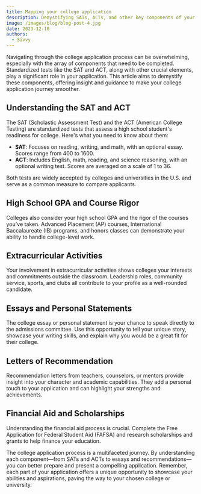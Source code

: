 ```yaml
---
title: Mapping your college application
description: Demystifying SATs, ACTs, and other key components of your college application
image: /images/blog/blog-post-4.jpg
date: 2023-12-10
authors:
  - Sivvy
---
```


Navigating through the college application process can be overwhelming, especially with the array of components that need to be completed. Standardized tests like the SAT and ACT, along with other crucial elements, play a significant role in your application. This article aims to demystify these components, offering insight and guidance to make your college application journey smoother.

## Understanding the SAT and ACT

The SAT (Scholastic Assessment Test) and the ACT (American College Testing) are standardized tests that assess a high school student's readiness for college. Here's what you need to know about them:

- **SAT**: Focuses on reading, writing, and math, with an optional essay. Scores range from 400 to 1600.
- **ACT**: Includes English, math, reading, and science reasoning, with an optional writing test. Scores are averaged on a scale of 1 to 36.

Both tests are widely accepted by colleges and universities in the U.S. and serve as a common measure to compare applicants.

## High School GPA and Course Rigor

Colleges also consider your high school GPA and the rigor of the courses you’ve taken. Advanced Placement (AP) courses, International Baccalaureate (IB) programs, and honors classes can demonstrate your ability to handle college-level work.

## Extracurricular Activities

Your involvement in extracurricular activities shows colleges your interests and commitments outside the classroom. Leadership roles, community service, sports, and clubs all contribute to your profile as a well-rounded candidate.

## Essays and Personal Statements

The college essay or personal statement is your chance to speak directly to the admissions committee. Use this opportunity to tell your unique story, showcase your writing skills, and explain why you would be a great fit for their college.

## Letters of Recommendation

Recommendation letters from teachers, counselors, or mentors provide insight into your character and academic capabilities. They add a personal touch to your application and can highlight your strengths and achievements.

## Financial Aid and Scholarships

Understanding the financial aid process is crucial. Complete the Free Application for Federal Student Aid (FAFSA) and research scholarships and grants to help finance your education.

The college application process is a multifaceted journey. By understanding each component—from SATs and ACTs to essays and recommendations—you can better prepare and present a compelling application. Remember, each part of your application offers a unique opportunity to showcase your abilities and aspirations, paving the way to your chosen college or university.
